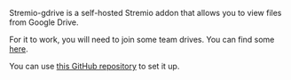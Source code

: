 
<AddonTemplate id="stremio-gdrive" source="https://github.com/ShuvamJaswal/Gdrive-Stremio-Update" /> 


Stremio-gdrive is a self-hosted Stremio addon that allows you to view files from Google Drive. 

For it to work, you will need to join some team drives. You can find some [here](https://t.me/s/teamdrives).

You can use [this GitHub repository](https://github.com/ShuvamJaswal/Gdrive-Stremio-Update) to set it up. 

